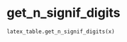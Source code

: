 # get_n_signif_digits { #xraypy.latex_table.get_n_signif_digits }

`latex_table.get_n_signif_digits(x)`

